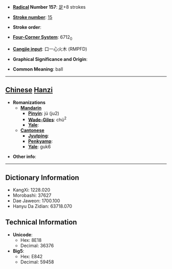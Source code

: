 * '''[[Wiktionary:Chinese radical index| Radical]] Number 157''': [[Wiktionary:Chinese radical index 足|足]]+8 strokes

* '''[[Wiktionary:Chinese total strokes index|Stroke number]]''': [[Wiktionary:Chinese total strokes index 15|15]]

* '''Stroke order''': 

* '''[[Wiktionary:Chinese four corner index|Four-Corner System]]''': 6712<sub>0</sub>

* '''[[Wiktionary:Chinese Cangjie index|Cangjie input]]''': 口一心火木 (RMPFD)

* '''Graphical Significance and Origin''': 

* '''Common Meaning''': ball

----

== [[Chinese]] [[Hanzi]] ==

* '''Romanizations'''
** '''[[Mandarin]]'''
*** '''[[Pinyin]]''': jú (ju2)
*** '''[[Wade-Giles]]''': chü<sup>2</sup>
*** '''[[Yale]]''': 
** '''[[Cantonese]]'''
*** '''[[Jyutping]]''':
*** '''[[Penkyamp]]''': 
*** '''[[Yale]]''': guk6

* '''Other info''': 

----

== Dictionary Information ==

* KangXi: 1228.020
* Morobashi: 37627
* Dae Jaweon: 1700.100
* Hanyu Da Zidian: 63718.070

== Technical Information ==

* '''Unicode''':
** Hex: 8E18
** Decimal: 36376
* '''Big5''':
** Hex: E842
** Decimal: 59458